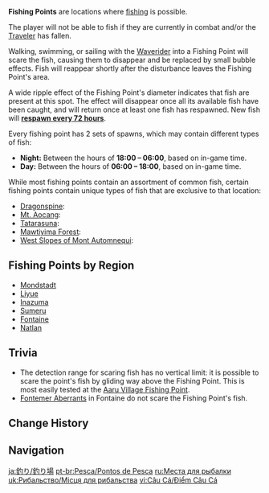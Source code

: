 {{CustomTabs
|tab1 = Overview
|tab2 = Fishing Point
|tab3 = Gallery
}}
{{Tabs|subpages=0|class=custom-tabs-secondary
|tab1     = Fishing/Fishing Point/Mondstadt
|tab1name = Mondstadt
|tab2     = Fishing/Fishing Point/Liyue
|tab2name = Liyue
|tab3     = Fishing/Fishing Point/Inazuma
|tab3name = Inazuma
|tab4     = Fishing/Fishing Point/Sumeru
|tab4name = Sumeru
|tab5     = Fishing/Fishing Point/Fontaine
|tab5name = Fontaine
|tab6     = Fishing/Fishing Point/Natlan
|tab6name = Natlan
}}
{{Terminology Infobox
|title        = Fishing Point
|image        = Tutorial System Fishing 1.png
|type         = Game Systems
}}
<section begin="intro"/>'''Fishing Points''' are locations where [[fishing]] is possible.<section end="intro"/> The player will not be able to fish if they are currently in combat and/or the [[Traveler]] has fallen.

Walking, swimming, or sailing with the [[Waverider]] into a Fishing Point will scare the fish, causing them to disappear and be replaced by small bubble effects. Fish will reappear shortly after the disturbance leaves the Fishing Point's area.

A wide ripple effect of the Fishing Point's diameter indicates that fish are present at this spot. The effect will disappear once all its available fish have been caught, and will return once at least one fish has respawned. New fish will '''[[Reset|respawn every 72 hours]]'''.

Every fishing point has 2 sets of spawns, which may contain different types of fish:
* '''Night:''' Between the hours of '''18:00 – 06:00''', based on in-game time.
* '''Day:''' Between the hours of '''06:00 – 18:00''', based on in-game time.

While most fishing points contain an assortment of common fish, certain fishing points contain unique types of fish that are exclusive to that location:
* [[Fishing Point/Dragonspine|Dragonspine]]: {{Item|Snowstrider}}
* [[Fishing Point/Mt. Aocang|Mt. Aocang]]: {{Item|Abiding Angelfish}}
* [[Fishing Point/Tatarasuna|Tatarasuna]]: {{Item|Raimei Angelfish}}
* [[Fishing Point/Mawtiyima Forest|Mawtiyima Forest]]: {{Item|Peach of the Deep Waves}}
* [[Fishing Point/West Slopes of Mont Automnequi|West Slopes of Mont Automnequi]]: {{Item|Maintenance Mek: Platinum Collection|}}

==Fishing Points by Region==
* [[/Mondstadt|Mondstadt]]
* [[/Liyue|Liyue]]
* [[/Inazuma|Inazuma]]
* [[/Sumeru|Sumeru]]
* [[/Fontaine|Fontaine]]
* [[/Natlan|Natlan]]

==Trivia==
* The detection range for scaring fish has no vertical limit: it is possible to scare the point's fish by gliding way above the Fishing Point. This is most easily tested at the [[Fishing Point/Aaru Village|Aaru Village Fishing Point]].
* [[Fontemer Aberrant]]s in Fontaine do not scare the Fishing Point's fish.

==Change History==
{{Change History|2.1}}

==Navigation==
{{Exploration Navbox}}

[[ja:釣り/釣り場]]
[[pt-br:Pesca/Pontos de Pesca]]
[[ru:Места для рыбалки]]
[[uk:Рибальство/Місця для рибальства]]
[[vi:Câu Cá/Điểm Câu Cá]]
